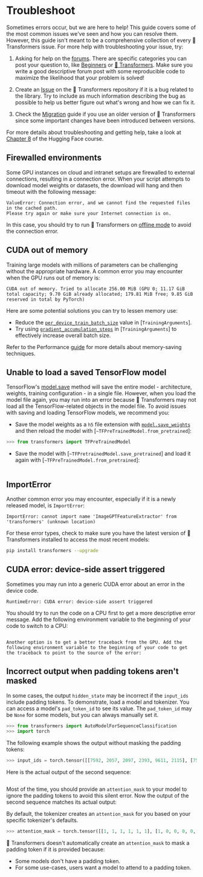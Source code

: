 <!---
Copyright 2022 The HuggingFace Team. All rights reserved.

Licensed under the Apache License, Version 2.0 (the "License");
you may not use this file except in compliance with the License.
You may obtain a copy of the License at

    http://www.apache.org/licenses/LICENSE-2.0

Unless required by applicable law or agreed to in writing, software
distributed under the License is distributed on an "AS IS" BASIS,
WITHOUT WARRANTIES OR CONDITIONS OF ANY KIND, either express or implied.
See the License for the specific language governing permissions and
limitations under the License.
-->

# Troubleshoot

Sometimes errors occur, but we are here to help! This guide covers some of the most common issues we've seen and how you can resolve them. However, this guide isn't meant to be a comprehensive collection of every 🤗 Transformers issue. For more help with troubleshooting your issue, try:

<Youtube id="S2EEG3JIt2A"/>

1. Asking for help on the [forums](https://discuss.huggingface.co/). There are specific categories you can post your question to, like [Beginners](https://discuss.huggingface.co/c/beginners/5) or [🤗 Transformers](https://discuss.huggingface.co/c/transformers/9). Make sure you write a good descriptive forum post with some reproducible code to maximize the likelihood that your problem is solved!

<Youtube id="_PAli-V4wj0"/>

2. Create an [Issue](https://github.com/huggingface/transformers/issues/new/choose) on the 🤗 Transformers repository if it is a bug related to the library. Try to include as much information describing the bug as possible to help us better figure out what's wrong and how we can fix it.

3. Check the [Migration](migration) guide if you use an older version of 🤗 Transformers since some important changes have been introduced between versions.

For more details about troubleshooting and getting help, take a look at [Chapter 8](https://huggingface.co/course/chapter8/1?fw=pt) of the Hugging Face course.


## Firewalled environments

Some GPU instances on cloud and intranet setups are firewalled to external connections, resulting in a connection error. When your script attempts to download model weights or datasets, the download will hang and then timeout with the following message:

```
ValueError: Connection error, and we cannot find the requested files in the cached path.
Please try again or make sure your Internet connection is on.
```

In this case, you should try to run 🤗 Transformers on [offline mode](installation#offline-mode) to avoid the connection error.

## CUDA out of memory

Training large models with millions of parameters can be challenging without the appropriate hardware. A common error you may encounter when the GPU runs out of memory is:

```
CUDA out of memory. Tried to allocate 256.00 MiB (GPU 0; 11.17 GiB total capacity; 9.70 GiB already allocated; 179.81 MiB free; 9.85 GiB reserved in total by PyTorch)
```

Here are some potential solutions you can try to lessen memory use:

- Reduce the [`per_device_train_batch_size`](main_classes/trainer#transformers.TrainingArguments.per_device_train_batch_size) value in [`TrainingArguments`].
- Try using [`gradient_accumulation_steps`](main_classes/trainer#transformers.TrainingArguments.gradient_accumulation_steps) in [`TrainingArguments`] to effectively increase overall batch size.

<Tip>

Refer to the Performance [guide](performance) for more details about memory-saving techniques.

</Tip>

## Unable to load a saved TensorFlow model

TensorFlow's [model.save](https://www.tensorflow.org/tutorials/keras/save_and_load#save_the_entire_model) method will save the entire model - architecture, weights, training configuration - in a single file. However, when you load the model file again, you may run into an error because 🤗 Transformers may not load all the TensorFlow-related objects in the model file. To avoid issues with saving and loading TensorFlow models, we recommend you:

- Save the model weights as a `h5` file extension with [`model.save_weights`](https://www.tensorflow.org/tutorials/keras/save_and_load#save_the_entire_model) and then reload the model with [`~TFPreTrainedModel.from_pretrained`]:

```py
>>> from transformers import TFPreTrainedModel
```

- Save the model with [`~TFPretrainedModel.save_pretrained`] and load it again with [`~TFPreTrainedModel.from_pretrained`]:

```py
```

## ImportError

Another common error you may encounter, especially if it is a newly released model, is `ImportError`:

```
ImportError: cannot import name 'ImageGPTFeatureExtractor' from 'transformers' (unknown location)
```

For these error types, check to make sure you have the latest version of 🤗 Transformers installed to access the most recent models:

```bash
pip install transformers --upgrade
```

## CUDA error: device-side assert triggered

Sometimes you may run into a generic CUDA error about an error in the device code.

```
RuntimeError: CUDA error: device-side assert triggered
```

You should try to run the code on a CPU first to get a more descriptive error message. Add the following environment variable to the beginning of your code to switch to a CPU:

``````

Another option is to get a better traceback from the GPU. Add the following environment variable to the beginning of your code to get the traceback to point to the source of the error:

``````

## Incorrect output when padding tokens aren't masked

In some cases, the output `hidden_state` may be incorrect if the `input_ids` include padding tokens. To demonstrate, load a model and tokenizer. You can access a model's `pad_token_id` to see its value. The `pad_token_id` may be `None` for some models, but you can always manually set it.

```py
>>> from transformers import AutoModelForSequenceClassification
>>> import torch
```

The following example shows the output without masking the padding tokens:

```py
>>> input_ids = torch.tensor([[7592, 2057, 2097, 2393, 9611, 2115], [7592, 0, 0, 0, 0, 0]])
```

Here is the actual output of the second sequence:

```py
```

Most of the time, you should provide an `attention_mask` to your model to ignore the padding tokens to avoid this silent error. Now the output of the second sequence matches its actual output:

<Tip>

By default, the tokenizer creates an `attention_mask` for you based on your specific tokenizer's defaults.

</Tip>

```py
>>> attention_mask = torch.tensor([[1, 1, 1, 1, 1, 1], [1, 0, 0, 0, 0, 0]])
```

🤗 Transformers doesn't automatically create an `attention_mask` to mask a padding token if it is provided because:

- Some models don't have a padding token.
- For some use-cases, users want a model to attend to a padding token.